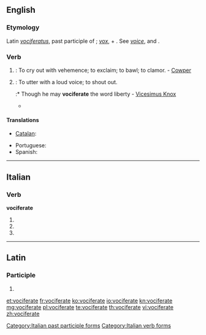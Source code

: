==English==

===Etymology===
Latin ''[[vociferatus]]'', past participle of {{term|vociferari||to vociferate}}; ''[[vox]]'', {{term|vocis||voice}} + {{term|ferre||to bear}}.  See ''[[voice]]'', and {{term|bear||to carry}}.

===Verb===
{{en-verb|vociferat|ing}}

# {{intransitive}}: To cry out with vehemence; to exclaim; to bawl; to clamor. - [[w:William Cowper|Cowper]]
# {{transitive}}: To utter with a loud voice; to shout out.
#:* Though he may '''vociferate''' the word liberty - [[w:Vicesimus Knox|Vicesimus Knox]]
#* {{RQ:Wodehouse Offing|XVIII|At the end of this period she found speech. “Of all the damn silly fatheaded things!” she '''vociferated''', if that's the word. [...] something had occurred to wake the fiend that slept in him. “Dahlia!” he ... yes better make it '''vociferated''' once more, I'm pretty sure it's the word I want.}}

====Translations====
{{trans-top|to cry out with vehemence}}
* [[Catalan]]: {{t|ca|vociferar}}
{{trans-mid}}
* Portuguese: {{t|pt|vociferar}}
* Spanish: {{t|es|vociferar}}
{{trans-bottom}}

----

==Italian==

===Verb===
'''vociferate'''

# {{conjugation of|vociferare||2|p|pres|ind|lang=it}}
# {{conjugation of|vociferare||2|p|imp|lang=it}}
# {{form of|[[feminine|Feminine]] plural|vociferato}}

[[Category:Italian past participle forms]]
[[Category:Italian verb forms]]

----

==Latin==

===Participle===
{{la-part-form|vōciferāte}}

# {{inflection of|vociferatus|vōciferātus|voc|m|s|lang=la}}

[[et:vociferate]]
[[fr:vociferate]]
[[ko:vociferate]]
[[io:vociferate]]
[[kn:vociferate]]
[[mg:vociferate]]
[[pl:vociferate]]
[[te:vociferate]]
[[th:vociferate]]
[[vi:vociferate]]
[[zh:vociferate]]